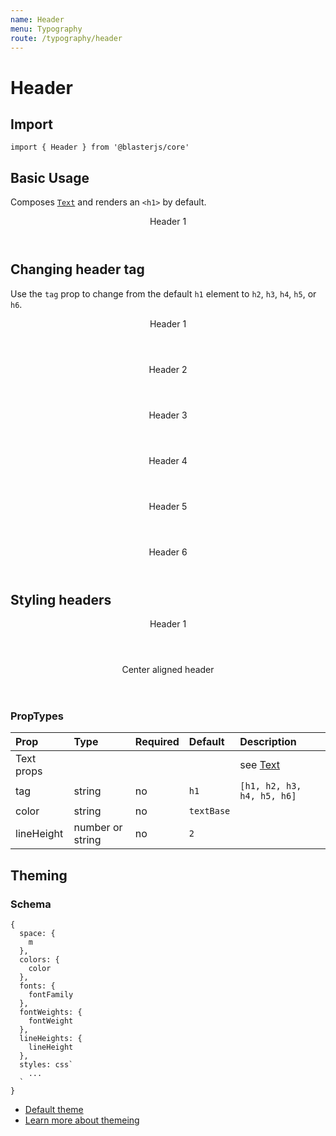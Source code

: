 ```yaml
---
name: Header
menu: Typography
route: /typography/header
---
```



# Header

## Import
`import { Header } from '@blasterjs/core'`

## Basic Usage

Composes [`Text`](/typography/text) and renders an `<h1>` by default.

<Playground>
  <Header>Header 1</Header>
</Playground>

## Changing header tag

Use the `tag` prop to change from the default `h1` element to `h2`, `h3`, `h4`, `h5`, or `h6`.

<Playground>
  <Header tag="h1">Header 1</Header>
  <Header tag="h2">Header 2</Header>
  <Header tag="h3">Header 3</Header>
  <Header tag="h4">Header 4</Header>
  <Header tag="h5">Header 5</Header>
  <Header tag="h6">Header 6</Header>
</Playground>

## Styling headers

<Playground>
  <Header color="primary" lineHeight="1" fontWeight="100">Header 1</Header>
  <Header textAlign="center">Center aligned header</Header>
</Playground>

### PropTypes

| Prop | Type | Required | Default | Description |
|:-----|:-----|:---------|:--------|:------------|
| Text props | | | | see [Text](/typography/text) |
| tag | string | no | `h1` | `[h1, h2, h3, h4, h5, h6]` |
| color | string | no | `textBase` | |
| lineHeight | number or string | no | `2` | |


## Theming

### Schema
```
{
  space: {
    m
  },
  colors: {
    color
  },
  fonts: {
    fontFamily
  },
  fontWeights: {
    fontWeight
  },
  lineHeights: {
    lineHeight
  },
  styles: css`
    ...
  `
}
```

- [Default theme](https://github.com/raster-foundry/blasterjs/tree/master/packages/core/theme/components/header)
- [Learn more about themeing](#)